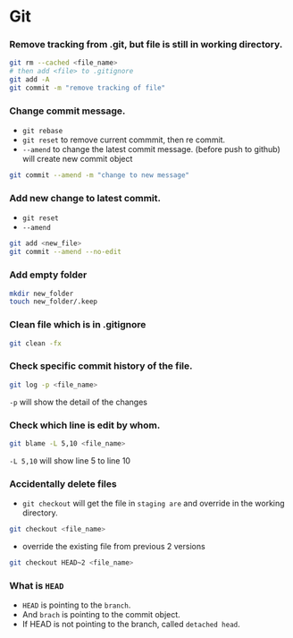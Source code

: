 # Git

### Remove tracking from .git, but file is still in working directory.

```bash
git rm --cached <file_name>
# then add <file> to .gitignore
git add -A
git commit -m "remove tracking of file"
```

### Change commit message.

- `git rebase`
- `git reset` to remove current commmit, then re commit.
- `--amend` to change the latest commit message. (before push to github)
  will create new commit object

```bash
git commit --amend -m "change to new message"
```

### Add new change to latest commit.

- `git reset`
- `--amend`

```bash
git add <new_file>
git commit --amend --no-edit
```

### Add empty folder

```bash
mkdir new_folder
touch new_folder/.keep
```

### Clean file which is in .gitignore

```bash
git clean -fx
```

### Check specific commit history of the file.

```bash
git log -p <file_name>
```

`-p` will show the detail of the changes

### Check which line is edit by whom.

```bash
git blame -L 5,10 <file_name>
```

`-L 5,10` will show line 5 to line 10

### Accidentally delete files

- `git checkout` will get the file in `staging are`
  and override in the working directory.

```bash
git checkout <file_name>
```

- override the existing file from previous 2 versions

```bash
git checkout HEAD~2 <file_name>
```

### What is `HEAD`

- `HEAD` is pointing to the `branch`.
- And `brach` is pointing to the commit object.
- If HEAD is not pointing to the branch, called `detached head`.
